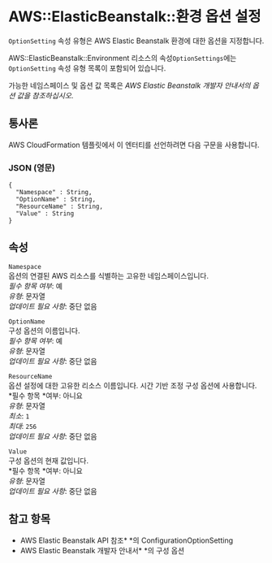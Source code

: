 # AWS::ElasticBeanstalk::환경 옵션 설정

`OptionSetting` 속성 유형은 AWS Elastic Beanstalk 환경에 대한 옵션을 지정합니다.

AWS::ElasticBeanstalk::Environment 리소스의 속성`OptionSettings`에는 `OptionSetting` 속성 유형 목록이 포함되어 있습니다.

가능한 네임스페이스 및 옵션 값 목록은 _AWS Elastic Beanstalk 개발자 안내서의 옵션 값을 참조하십시오_.

## 통사론

AWS CloudFormation 템플릿에서 이 엔터티를 선언하려면 다음 구문을 사용합니다.

### JSON (영문)

```
{
  "Namespace" : String,
  "OptionName" : String,
  "ResourceName" : String,
  "Value" : String
}
```

## 속성

`Namespace`  
옵션의 연결된 AWS 리소스를 식별하는 고유한 네임스페이스입니다.  
_필수 항목 여부_: 예  
_유형_: 문자열  
_업데이트 필요 사항_: 중단 없음

`OptionName`  
구성 옵션의 이름입니다.  
_필수 항목 여부_: 예  
_유형_: 문자열  
_업데이트 필요 사항_: 중단 없음

`ResourceName`  
옵션 설정에 대한 고유한 리소스 이름입니다. 시간 기반 조정 구성 옵션에 사용합니다.  
*필수 항목 *여부: 아니요  
_유형_: 문자열  
_최소_: `1`  
_최대_: `256`  
_업데이트 필요 사항_: 중단 없음

`Value`  
구성 옵션의 현재 값입니다.  
*필수 항목 *여부: 아니요  
_유형_: 문자열  
_업데이트 필요 사항_: 중단 없음

## 참고 항목

- AWS Elastic Beanstalk API 참조\* \*의 ConfigurationOptionSetting
- AWS Elastic Beanstalk 개발자 안내서\* \*의 구성 옵션
